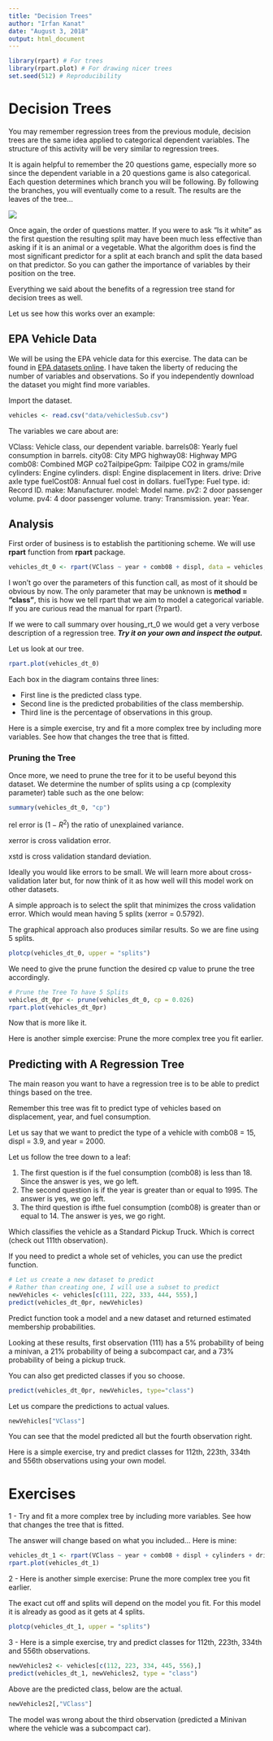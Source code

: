 ```yaml
---
title: "Decision Trees"
author: "Irfan Kanat"
date: "August 3, 2018"
output: html_document
---
```


```r
library(rpart) # For trees
library(rpart.plot) # For drawing nicer trees
set.seed(512) # Reproducibility
```

# Decision Trees

You may remember regression trees from the previous module, decision trees are the same idea applied to categorical dependent variables. The structure of this activity will be very similar to regression trees.

It is again helpful to remember the 20 questions game, especially more so since the dependent variable in a 20 questions game is also categorical. Each question determines which branch you will be following. By following the branches, you will eventually come to a result. The results are the leaves of the tree...

![](figures/Q20.png)

Once again, the order of questions matter. If you were to ask "Is it white" as the first question the resulting split may have been much less effective than asking if it is an animal or a vegetable. What the algorithm does is find the most significant predictor for a split at each branch and split the data based on that predictor. So you can gather the importance of variables by their position on the tree.

Everything we said about the benefits of a regression tree stand for decision trees as well.

Let us see how this works over an example:

## EPA Vehicle Data

We will be using the EPA vehicle data for this exercise. The data can be found in [EPA datasets online](https://www.fueleconomy.gov/feg/download.shtml). I have taken the liberty of reducing the number of variables and observations. So if you independently download the dataset you might find more variables.

Import the dataset.

```r
vehicles <- read.csv("data/vehiclesSub.csv")
```

The variables we care about are: 

VClass: Vehicle class, our dependent variable. 
barrels08: Yearly fuel consumption in barrels.
city08: City MPG
highway08: Highway MPG
comb08: Combined MGP
co2TailpipeGpm: Tailpipe CO2 in grams/mile
cylinders: Engine cylinders.
displ: Engine displacement in liters.
drive: Drive axle type
fuelCost08: Annual fuel cost in dollars.
fuelType: Fuel type.
id: Record ID.
make: Manufacturer.
model: Model name.
pv2: 2 door passenger volume.
pv4: 4 door passenger volume.
trany: Transmission.
year: Year.



## Analysis

First order of business is to establish the partitioning scheme. We will use **rpart** function from **rpart** package.

```r
vehicles_dt_0 <- rpart(VClass ~ year + comb08 + displ, data = vehicles, method = "class")
```

I won't go over the parameters of this function call, as most of it should be obvious by now. The only parameter that may be unknown is **method = "class"**, this is how we tell rpart that we aim to model a categorical variable. If you are curious read the manual for rpart (?rpart).

If we were to call summary over housing_rt_0 we would get a very verbose description of a regression tree. ***Try it on your own and inspect the output.***

Let us look at our tree.

```r
rpart.plot(vehicles_dt_0)
```

Each box in the diagram contains three lines:

* First line is the predicted class type.
* Second line is the predicted probabilities of the class membership.
* Third line is the percentage of observations in this group.

Here is a simple exercise, try and fit a more complex tree by including more variables. See how that changes the tree that is fitted.

### Pruning the Tree

Once more, we need to prune the tree for it to be useful beyond this dataset. We determine the number of splits using a cp (complexity parameter) table such as the one below:

```r
summary(vehicles_dt_0, "cp")
```

rel error is ($1-R^2$) the ratio of unexplained variance. 

xerror is cross validation error. 

xstd is cross validation standard deviation. 

Ideally you would like errors to be small. We will learn more about cross-validation later but, for now think of it as how well will this model work on other datasets.

A simple approach is to select the split that minimizes the cross validation error. Which would mean having 5 splits (xerror = 0.5792). 

The graphical approach also produces similar results. So we are fine using 5 splits.

```r
plotcp(vehicles_dt_0, upper = "splits")
```

We need to give the prune function the desired cp value to prune the tree accordingly.

```r
# Prune the Tree To have 5 Splits
vehicles_dt_0pr <- prune(vehicles_dt_0, cp = 0.026)
rpart.plot(vehicles_dt_0pr)
```

Now that is more like it.

Here is another simple exercise: Prune the more complex tree you fit earlier.

## Predicting with A Regression Tree

The main reason you want to have a regression tree is to be able to predict things based on the tree.

Remember this tree was fit to predict type of vehicles based on displacement, year, and fuel consumption.

Let us say that we want to predict the type of a vehicle with comb08 = 15, displ = 3.9, and year = 2000.

Let us follow the tree down to a leaf:

1. The first question is if the fuel consumption (comb08) is less than 18. Since the answer is yes, we go left. 
2. The second question is if the year is greater than or equal to 1995. The answer is yes, we go left.
3. The third question is ifthe fuel consumption (comb08) is greater than or equal to 14. The answer is yes, we go right.

Which classifies the vehicle as a Standard Pickup Truck. Which is correct (check out 111th observation).

If you need to predict a whole set of vehicles, you can use the predict function.

```r
# Let us create a new dataset to predict
# Rather than creating one, I will use a subset to predict
newVehicles <- vehicles[c(111, 222, 333, 444, 555),]
predict(vehicles_dt_0pr, newVehicles)
```

Predict function took a model and a new dataset and returned estimated membership probabilities.

Looking at these results, first observation (111) has a 5% probability of being a minivan, a 21% probability of being a subcompact car, and a 73% probability of being a pickup truck.

You can also get predicted classes if you so choose.

```r
predict(vehicles_dt_0pr, newVehicles, type="class")
```

Let us compare the predictions to actual values.

```r
newVehicles["VClass"]
```

You can see that the model predicted all but the fourth observation right.

Here is a simple exercise, try and predict classes for 112th, 223th, 334th and 556th observations using your own model.

# Exercises


1 - Try and fit a more complex tree by including more variables. See how that changes the tree that is fitted.

The answer will change based on what you included... Here is mine:

```r
vehicles_dt_1 <- rpart(VClass ~ year + comb08 + displ + cylinders + drive, data = vehicles, method = "class")
rpart.plot(vehicles_dt_1)
```

2 - Here is another simple exercise: Prune the more complex tree you fit earlier.

The exact cut off and splits will depend on the model you fit. For this model it is already as good as it gets at 4 splits.

```r
plotcp(vehicles_dt_1, upper = "splits")
```

3 - Here is a simple exercise, try and predict classes for 112th, 223th, 334th and 556th observations.

```r
newVehicles2 <- vehicles[c(112, 223, 334, 445, 556),]
predict(vehicles_dt_1, newVehicles2, type = "class")
```

Above are the predicted class, below are the actual.

```r
newVehicles2[,"VClass"]
```

The model was wrong about the third observation (predicted a Minivan where the vehicle was a subcompact car).